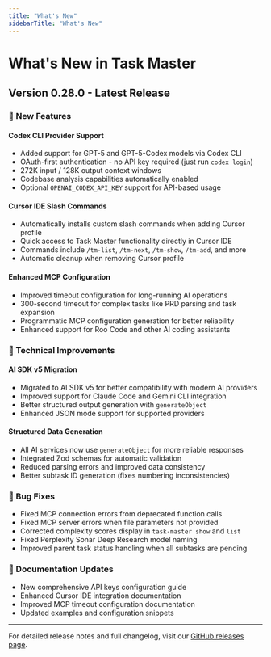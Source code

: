 ```yaml
---
title: "What's New"
sidebarTitle: "What's New"
---
```


# What's New in Task Master

## Version 0.28.0 - Latest Release

### 🚀 New Features

#### Codex CLI Provider Support
- Added support for GPT-5 and GPT-5-Codex models via Codex CLI
- OAuth-first authentication - no API key required (just run `codex login`)
- 272K input / 128K output context windows
- Codebase analysis capabilities automatically enabled
- Optional `OPENAI_CODEX_API_KEY` support for API-based usage

#### Cursor IDE Slash Commands
- Automatically installs custom slash commands when adding Cursor profile
- Quick access to Task Master functionality directly in Cursor IDE
- Commands include `/tm-list`, `/tm-next`, `/tm-show`, `/tm-add`, and more
- Automatic cleanup when removing Cursor profile

#### Enhanced MCP Configuration
- Improved timeout configuration for long-running AI operations
- 300-second timeout for complex tasks like PRD parsing and task expansion
- Programmatic MCP configuration generation for better reliability
- Enhanced support for Roo Code and other AI coding assistants

### 🔧 Technical Improvements

#### AI SDK v5 Migration
- Migrated to AI SDK v5 for better compatibility with modern AI providers
- Improved support for Claude Code and Gemini CLI integration
- Better structured output generation with `generateObject`
- Enhanced JSON mode support for supported providers

#### Structured Data Generation
- All AI services now use `generateObject` for more reliable responses
- Integrated Zod schemas for automatic validation
- Reduced parsing errors and improved data consistency
- Better subtask ID generation (fixes numbering inconsistencies)

### 🐛 Bug Fixes
- Fixed MCP connection errors from deprecated function calls
- Fixed MCP server errors when file parameters not provided
- Corrected complexity scores display in `task-master show` and `list`
- Fixed Perplexity Sonar Deep Research model naming
- Improved parent task status handling when all subtasks are pending

### 📖 Documentation Updates
- New comprehensive API keys configuration guide
- Enhanced Cursor IDE integration documentation  
- Improved MCP timeout configuration documentation
- Updated examples and configuration snippets

---

For detailed release notes and full changelog, visit our [GitHub releases page](https://github.com/eyaltoledano/claude-task-master/releases).